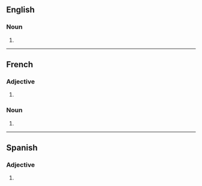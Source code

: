 {{also|Chics}}

==English==

===Noun===
{{head|en|noun form}}

# {{plural of|en|chic}}

----

==French==

===Adjective===
{{head|fr|adjective form}}

# {{plural of|fr|chic}}

===Noun===
{{head|fr|noun form|g=m}}

# {{plural of|fr|chic}}

----

==Spanish==

===Adjective===
{{head|es|adjective form|g=m-p|g2=f-p}}

# {{adj form of|es|chic||p}}